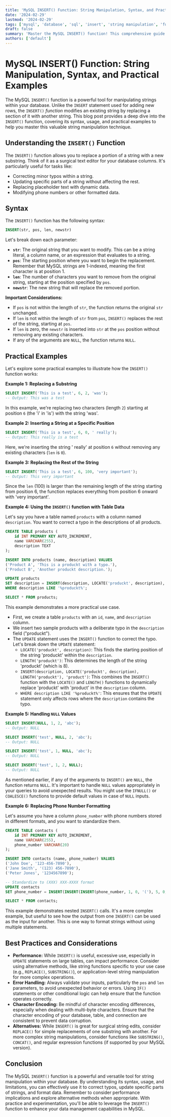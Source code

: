```yaml
---
title: 'MySQL INSERT() Function: String Manipulation, Syntax, and Practical Examples'
date: '2024-02-29'
lastmod: '2024-02-29'
tags: ['mysql', 'database', 'sql', 'insert', 'string manipulation', 'function', 'tutorial', 'examples']
draft: false
summary: 'Master the MySQL INSERT() function! This comprehensive guide covers syntax, practical applications, and real-world examples to enhance your string manipulation skills in MySQL.'
authors: ['default']
---
```


# MySQL INSERT() Function: String Manipulation, Syntax, and Practical Examples

The MySQL `INSERT()` function is a powerful tool for manipulating strings within your database.  Unlike the `INSERT` statement used for adding new rows, the `INSERT()` *function* modifies an existing string by replacing a section of it with another string. This blog post provides a deep dive into the `INSERT()` function, covering its syntax, usage, and practical examples to help you master this valuable string manipulation technique.

## Understanding the `INSERT()` Function

The `INSERT()` function allows you to replace a portion of a string with a new substring.  Think of it as a surgical text editor for your database columns.  It's particularly useful for tasks like:

*   Correcting minor typos within a string.
*   Updating specific parts of a string without affecting the rest.
*   Replacing placeholder text with dynamic data.
*   Modifying phone numbers or other formatted data.

## Syntax

The `INSERT()` function has the following syntax:

```sql
INSERT(str, pos, len, newstr)
```

Let's break down each parameter:

*   **`str`**:  The original string that you want to modify. This can be a string literal, a column name, or an expression that evaluates to a string.
*   **`pos`**: The starting position where you want to begin the replacement.  Remember that MySQL strings are 1-indexed, meaning the first character is at position 1.
*   **`len`**: The number of characters you want to remove from the original string, starting at the position specified by `pos`.
*   **`newstr`**: The new string that will replace the removed portion.

**Important Considerations:**

*   If `pos` is not within the length of `str`, the function returns the original `str` unchanged.
*   If `len` is not within the length of `str` from `pos`, `INSERT()` replaces the rest of the string, starting at `pos`.
*   If `len` is zero, the `newstr` is inserted into `str` at the `pos` position without removing any existing characters.
*   If any of the arguments are `NULL`, the function returns `NULL`.

## Practical Examples

Let's explore some practical examples to illustrate how the `INSERT()` function works:

**Example 1: Replacing a Substring**

```sql
SELECT INSERT('This is a test', 6, 2, 'was');
-- Output: This was a test
```

In this example, we're replacing two characters (length `2`) starting at position `6` (the 'i' in 'is') with the string 'was'.

**Example 2: Inserting a String at a Specific Position**

```sql
SELECT INSERT('This is a test', 6, 0, ' really');
-- Output: This really is a test
```

Here, we're inserting the string ' really' at position `6` without removing any existing characters (`len` is `0`).

**Example 3: Replacing the Rest of the String**

```sql
SELECT INSERT('This is a test', 6, 100, 'very important');
-- Output: This very important
```

Since the `len` (100) is larger than the remaining length of the string starting from position 6, the function replaces everything from position 6 onward with 'very important'.

**Example 4: Using the `INSERT()` function with Table Data**

Let's say you have a table named `products` with a column named `description`.  You want to correct a typo in the descriptions of all products.

```sql
CREATE TABLE products (
    id INT PRIMARY KEY AUTO_INCREMENT,
    name VARCHAR(255),
    description TEXT
);

INSERT INTO products (name, description) VALUES
('Product A', 'This is a produckt with a typo.'),
('Product B', 'Another produckt description.');

UPDATE products
SET description = INSERT(description, LOCATE('produckt', description), LENGTH('produckt'), 'product')
WHERE description LIKE '%produckt%';

SELECT * FROM products;
```

This example demonstrates a more practical use case.

*   First, we create a table `products` with an `id`, `name`, and `description` column.
*   We insert two sample products with a deliberate typo in the `description` field ("produckt").
*   The `UPDATE` statement uses the `INSERT()` function to correct the typo.  Let's break down the `UPDATE` statement:
    *   `LOCATE('produckt', description)`:  This finds the starting position of the string 'produckt' within the `description`.
    *   `LENGTH('produckt')`: This determines the length of the string 'produckt' (which is 8).
    *   `INSERT(description, LOCATE('produckt', description), LENGTH('produckt'), 'product')`: This combines the `INSERT()` function with the `LOCATE()` and `LENGTH()` functions to dynamically replace 'produckt' with 'product' in the `description` column.
    *   `WHERE description LIKE '%produckt%'`:  This ensures that the `UPDATE` statement only affects rows where the `description` contains the typo.

**Example 5: Handling `NULL` Values**

```sql
SELECT INSERT(NULL, 1, 2, 'abc');
-- Output: NULL

SELECT INSERT('test', NULL, 2, 'abc');
-- Output: NULL

SELECT INSERT('test', 1, NULL, 'abc');
-- Output: NULL

SELECT INSERT('test', 1, 2, NULL);
-- Output: NULL
```

As mentioned earlier, if any of the arguments to `INSERT()` are `NULL`, the function returns `NULL`.  It's important to handle `NULL` values appropriately in your queries to avoid unexpected results.  You might use the `IFNULL()` or `COALESCE()` functions to provide default values in case of `NULL` inputs.

**Example 6: Replacing Phone Number Formatting**

Let's assume you have a column `phone_number` with phone numbers stored in different formats, and you want to standardize them.

```sql
CREATE TABLE contacts (
    id INT PRIMARY KEY AUTO_INCREMENT,
    name VARCHAR(255),
    phone_number VARCHAR(20)
);

INSERT INTO contacts (name, phone_number) VALUES
('John Doe', '123-456-7890'),
('Jane Smith', '(123) 456-7890'),
('Peter Jones', '1234567890');

-- Standardize to (XXX) XXX-XXXX format
UPDATE contacts
SET phone_number = INSERT(INSERT(INSERT(phone_number, 1, 0, '('), 5, 0, ') '), 7, 0, ' ');

SELECT * FROM contacts;
```

This example demonstrates nested `INSERT()` calls.  It's a more complex example, but useful to see how the output from one `INSERT()` can be used as the input for another. This is one way to format strings without using multiple statements.

## Best Practices and Considerations

*   **Performance:**  While `INSERT()` is useful, excessive use, especially in `UPDATE` statements on large tables, can impact performance. Consider using alternative methods, like string functions specific to your use case (e.g., `REPLACE()`, `SUBSTRING()`), or application-level string manipulation for more complex operations.
*   **Error Handling:**  Always validate your inputs, particularly the `pos` and `len` parameters, to avoid unexpected behavior or errors.  Using `IF()` statements or other conditional logic can help ensure that the function operates correctly.
*   **Character Encoding:**  Be mindful of character encoding differences, especially when dealing with multi-byte characters.  Ensure that the character encoding of your database, table, and connection are consistent to prevent data corruption.
*   **Alternatives:** While `INSERT()` is great for surgical string edits, consider `REPLACE()` for simple replacements of one substring with another.  For more complex string manipulations, consider functions like `SUBSTRING()`, `CONCAT()`, and regular expression functions (if supported by your MySQL version).

## Conclusion

The MySQL `INSERT()` function is a powerful and versatile tool for string manipulation within your database. By understanding its syntax, usage, and limitations, you can effectively use it to correct typos, update specific parts of strings, and format data.  Remember to consider performance implications and explore alternative methods when appropriate.  With practice and experimentation, you'll be able to leverage the `INSERT()` function to enhance your data management capabilities in MySQL.